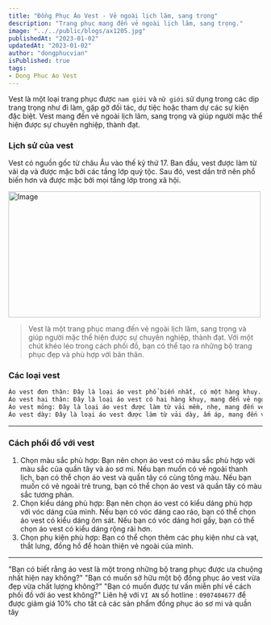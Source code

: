 ```yaml
---
title: "Đồng Phục Áo Vest - Vẻ ngoài lịch lãm, sang trọng"
description: "Trang phục mang đến vẻ ngoài lịch lãm, sang trọng."
image: "../../public/blogs/ax1205.jpg"
publishedAt: "2023-01-02"
updatedAt: "2023-01-02"
author: "dongphucvian"
isPublished: true
tags: 
- Dong Phuc Ao Vest
---
```


Vest là một loại trang phục được `nam giới` và `nữ giới` sử dụng trong các dịp trang trọng như đi làm, gặp gỡ đối tác, dự tiệc hoặc tham dự các sự kiện đặc biệt. Vest mang đến vẻ ngoài lịch lãm, sang trọng và giúp người mặc thể hiện được sự chuyên nghiệp, thành đạt.
### Lịch sử của vest
Vest có nguồn gốc từ châu Âu vào thế kỷ thứ 17. Ban đầu, vest được làm từ vải dạ và được mặc bởi các tầng lớp quý tộc. Sau đó, vest dần trở nên phổ biến hơn và được mặc bởi mọi tầng lớp trong xã hội.

<Image
  src="/blogs/ax1230.jpg"
  width="500"
  height="250"
  alt="Image"
  sizes="100vw"
/>


> Vest là một trang phục mang đến vẻ ngoài lịch lãm, sang trọng và giúp người mặc thể hiện được sự chuyên nghiệp, thành đạt. Với một chút khéo léo trong cách phối đồ, bạn có thể tạo ra những bộ trang phục đẹp và phù hợp với bản thân.

### Các loại vest

```html
Áo vest đơn thân: Đây là loại áo vest phổ biến nhất, có một hàng khuy. Áo vest đơn thân có thể được mặc trong nhiều dịp khác nhau.
Áo vest hai thân: Đây là loại áo vest có hai hàng khuy, mang đến vẻ ngoài sang trọng và lịch lãm hơn. Áo vest hai thân thường được mặc trong các dịp trang trọng như đám cưới, lễ hội.
Áo vest mỏng: Đây là loại áo vest được làm từ vải mềm, nhẹ, mang đến vẻ ngoài trẻ trung và năng động. Áo vest mỏng thường được mặc trong mùa hè hoặc các dịp không quá trang trọng.
Áo vest dày: Đây là loại áo vest được làm từ vải dày, ấm áp, mang đến vẻ ngoài lịch lãm và sang trọng. Áo vest dày thường được mặc trong mùa đông hoặc các dịp trang trọng.
```


---

### Cách phối đồ với vest

1. Chọn màu sắc phù hợp: Bạn nên chọn áo vest có màu sắc phù hợp với màu sắc của quần tây và áo sơ mi. Nếu bạn muốn có vẻ ngoài thanh lịch, bạn có thể chọn áo vest và quần tây có cùng tông màu. Nếu bạn muốn có vẻ ngoài trẻ trung, bạn có thể chọn áo vest và quần tây có màu sắc tương phản.
2. Chọn kiểu dáng phù hợp: Bạn nên chọn áo vest có kiểu dáng phù hợp với vóc dáng của mình. Nếu bạn có vóc dáng cao ráo, bạn có thể chọn áo vest có kiểu dáng ôm sát. Nếu bạn có vóc dáng hơi gầy, bạn có thể chọn áo vest có kiểu dáng rộng rãi hơn.
3. Chọn phụ kiện phù hợp: Bạn có thể chọn thêm các phụ kiện như cà vạt, thắt lưng, đồng hồ để hoàn thiện vẻ ngoài của mình.

---

"Bạn có biết rằng áo vest là một trong những bộ trang phục được ưa chuộng nhất hiện nay không?"
"Bạn có muốn sở hữu một bộ đồng phục áo vest vừa đẹp vừa chất lượng không?"
"Bạn có muốn được tư vấn miễn phí về cách phối đồ với áo vest không?"
Liên hệ với `VI AN` số hotline : `0907404677` để được giảm giá 10% cho tất cả các sản phẩm đồng phục áo sơ mi và quần tây

